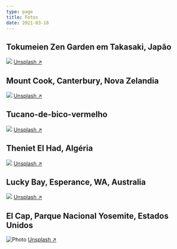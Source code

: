 ```yaml
---
type: page
title: Fotos
date: 2021-03-18
---
```




## Tokumeien Zen Garden em Takasaki, Japão
<Image
  src="/images/photo3.jpg"
  width={1280}
  height={853}
  priority
  className="next-image"
/>
[Unsplash ↗ ](https://unsplash.com/photos/P-yzuyWFEIk?utm_source=unsplash&utm_medium=referral&utm_content=creditShareLink)


## Mount Cook, Canterbury, Nova Zelandia
<Image
  src="/images/photo4.jpg"
  width={1280}
  height={853}
  priority
  className="next-image"
/>
[Unsplash ↗ ](https://unsplash.com/photos/enuCEimS1p4?utm_source=unsplash&utm_medium=referral&utm_content=creditShareLink)

## Tucano-de-bico-vermelho
<Image
  src="/images/photo6.jpg"
  width={1280}
  height={853}
  priority
  className="next-image"
/>
[Unsplash ↗ ](https://unsplash.com/photos/XUFMiGkv-60?utm_source=unsplash&utm_medium=referral&utm_content=creditShareLink)


## Theniet El Had, Algéria
<Image
  src="/images/photo7.jpg"
  width={1280}
  height={853}
  priority
  className="next-image"
/>
[Unsplash ↗ ](https://unsplash.com/photos/NJXy_PUWpdg?utm_source=unsplash&utm_medium=referral&utm_content=creditShareLink)

## Lucky Bay, Esperance, WA, Australia
<Image
  src="/images/photo8.jpg"
  width={1280}
  height={853}
  priority
  className="next-image"
/>
[Unsplash ↗ ]()


## El Cap, Parque Nacional Yosemite, Estados Unidos
<Image
  src="/images/photo.jpg"
  alt="Photo"
  width={1125}
  height={750}
  priority
  className="next-image"
/>
[Unsplash ↗ ](https://unsplash.com/photos/ndN00KmbJ1c)
